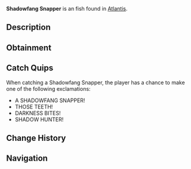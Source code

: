 {{FishInfobox
|image          = Shadowfang Snapper.png
|rarity         = Uncommon
|sea            = First Sea
|location       = [[Atlantis]]
|sublocation    = 
|sources        = Fishing Rod
|radar_location = 
|xp             = 120
|weather        = 
|time           = Night
|season         = 
|bait           = Fish Head
|base_weight    = 5
|base_value     = 200
|weight_range   = 3
|base_chance    = 60
|base_resil     = 75
}}
'''Shadowfang Snapper''' is an {{Rarity|Uncommon}} fish found in [[Atlantis]].

== Description ==
{{Description|A twisted snapper warped by the Kraken's influence, with teeth sharp enough to pierce steel and scales that seem to absorb light.|Bestiary Entry}}

== Obtainment ==
{{Description|Hunts in the shadowy corners of Kraken's Pool.|Bestiary Hint}}
{{Fish Availability|
Atlantis/Ancient Kraken Hunt
Atlantis/Kraken Hunt
Atlantis/Kraken Pool
|top_rods      = 
Training Rod\290409.48\290409.48;
Fast Rod\269970.36\219501.2;
Firefly Rod\259774.15\223136.78;
Rapid Rod\248782.48\207250.46;
Flimsy Rod\247522.94\232357.7;
Fungal Rod\241576.99\225311.02;
No-Life Rod\241204.14\220385.82;
Plastic Rod\218149.5\175208.37;
Depthseeker Rod\242624.81\171000;
Verdant Shear Rod\239699.71\186893.2;
Avalanche Rod\239598.7\153349.51;
Blazebringer Rod\233336.7\176229.2;
Zeus Rod\231733.27\186764.31;
Trident Rod\231542.72\154700.02;
Free Spirit Rod\227564.92\154373.45;
Volcanic Rod\226312.16\141730.24;
Challenger's Rod\220833.96\200485.44;
Seraphic Rod\218954.8\218954.8;
Ethereal Prism Rod\211747.94\175294.08;
Rod Of The Depths\202193.62\181747.57;
Rod Of The Forgotten Fang\200009.71\200009.71;
Rod Of The Exalted One\179847.68\170689.66;
Steady Rod\107430.58\72702.23
|recommended   = Training Rod
}}

== Catch Quips ==
When catching a Shadowfang Snapper, the player has a chance to make one of the following exclamations:
* A SHADOWFANG SNAPPER!
* THOSE TEETH!
* DARKNESS BITES!
* SHADOW HUNTER!

== Change History ==
{{Change History|{{subst:Current Version}}}}

== Navigation ==
{{Fish Navbox|Atlantis}}